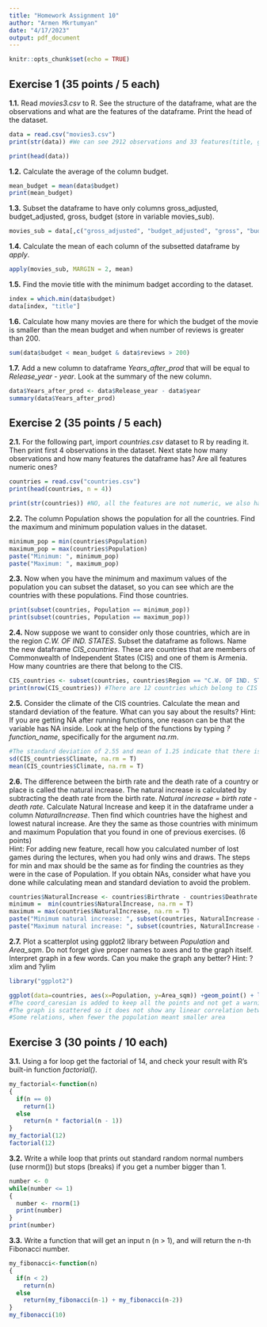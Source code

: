 ```yaml
---
title: "Homework Assignment 10"
author: "Armen Mkrtumyan"
date: "4/17/2023"
output: pdf_document
---
```


```r
knitr::opts_chunk$set(echo = TRUE)
```

## Exercise 1 (35 points / 5 each)

**1.1.** Read *movies3.csv* to R. See the structure of the dataframe, what are the observations and what are the features of the dataframe. Print the head of the dataset. 
```r
data = read.csv("movies3.csv")
print(str(data)) #We can see 2912 observations and 33 features(title, genre_first...)
```
```r
print(head(data))
```
**1.2.** Calculate the average of the column budget. 
```r
mean_budget = mean(data$budget)
print(mean_budget)
```


**1.3.** Subset the dataframe to have only columns gross_adjusted, budget_adjusted, gross, budget (store in variable movies_sub). 

```r
movies_sub = data[,c("gross_adjusted", "budget_adjusted", "gross", "budget")]
```

**1.4.** Calculate the mean of each column of the subsetted dataframe by *apply*.
```r
apply(movies_sub, MARGIN = 2, mean)
```

**1.5.** Find the movie title with the minimum badget according to the dataset.
```r
index = which.min(data$budget)
data[index, "title"]
```

**1.6.** Calculate how many movies are there for which the budget of the movie is smaller than the mean budget and when number of reviews is greater than 200.


```r
sum(data$budget < mean_budget & data$reviews > 200)
```


**1.7.** Add a new column to dataframe *Years_after_prod* that will be equal to *Release_year* - *year*.  Look at the summary of the new column.
```r
data$Years_after_prod <- data$Release_year - data$year
summary(data$Years_after_prod)
```


## Exercise 2 (35 points / 5 each)


**2.1.** For the following part, import *countries.csv* dataset to R by reading it. Then print first 4 observations in the dataset. Next state how many observations and how many features the dataframe has? Are all features numeric ones? 

```r

countries = read.csv("countries.csv")
print(head(countries, n = 4))

```


```r
print(str(countries)) #NO, all the features are not numeric, we also have chr, int
```


**2.2.** The column Population shows the population for all the countries. Find the maximum and minimum population values in the dataset. 


```r
minimum_pop = min(countries$Population)
maximum_pop = max(countries$Population)
paste("Minimum: ", minimum_pop)
paste("Maximum: ", maximum_pop)
```

**2.3.** Now when you have the minimum and maximum values of the population you can subset the dataset, so you can see which are the countries with these populations. Find those countries. 

```r
print(subset(countries, Population == minimum_pop))
print(subset(countries, Population == maximum_pop))

```

**2.4.** Now suppose we want to consider only those countries, which are in the region *C.W. OF IND. STATES*. Subset the dataframe as follows. Name the new dataframe *CIS_countries*. These are countries that are members of Commonwealth of Independent States (CIS) and one of them is Armenia. How many countries are there that belong to the CIS.


```r
CIS_countries <- subset(countries, countries$Region == "C.W. OF IND. STATES")
print(nrow(CIS_countries)) #There are 12 countries which belong to CIS
```


**2.5.** Consider the climate of the CIS countries. Calculate the mean and standard deviation of the feature. What can you say about the results? 
Hint: If you are getting NA after running functions, one reason can be that the variable has NA inside. Look at the help of the functions by typing *?function_name*, specifically for the argument *na.rm*.

```r
#The standard deviation of 2.55 and mean of 1.25 indicate that there is large amount of variability in the data. This means that the data points are far away from the mean and are spread out rather than being clustered. 
sd(CIS_countries$Climate, na.rm = T)
mean(CIS_countries$Climate, na.rm = T)
```
  

**2.6.** The difference between the birth rate and the death rate of a country or place is called the natural increase. The natural increase is calculated by subtracting the death rate from the birth rate. *Natural increase = birth rate - death rate.* Calculate Natural Increase and keep it in the dataframe under a column *NaturalIncrease*. Then find which countries have the highest and lowest natural increase. Are they the same as those countries with minimum and maximum Population that you found in one of previous exercises.  (6 points)  
Hint: For adding new feature, recall how you calculated number of lost games during the lectures, when you had only wins and draws. The steps for min and max should be the same as for finding the countries as they were in the case of Population. If you obtain NAs, consider what have you done while calculating mean and standard deviation to avoid the problem.

```r
countries$NaturalIncrease <- countries$Birthrate - countries$Deathrate
minimum =  min(countries$NaturalIncrease, na.rm = T)
maximum = max(countries$NaturalIncrease, na.rm = T)
paste("Minimum natural increase: ", subset(countries, NaturalIncrease == minimum)$Country)
paste("Maximum natural increase: ", subset(countries, NaturalIncrease == maximum)$Country)
```


**2.7.** Plot a scatterplot using ggplot2 library between *Population* and *Area_sqm*. Do not forget give proper names to axes and to the graph itself. Interpret graph in a few words. Can you make the graph any better? 
Hint: ?xlim and ?ylim
```r
library("ggplot2")

ggplot(data=countries, aes(x=Population, y=Area_sqm)) +geom_point() + labs(y= "Area per square meter", x = "Population") + ggtitle("Population vs Area") + coord_cartesian(xlim = c(0, 30000000), ylim = c(0, 1000000))
#The coord_caresian is added to keep all the points and not get a warning that some points were deleted due to zooming
#The graph is scattered so it does not show any linear correlation between the population per area, only in the beginning we can see
#Some relations, when fewer the population meant smaller area
```


## Exercise 3 (30 points / 10 each)

**3.1.** Using a for loop get the factorial of 14, and check your result with R's built-in function *factorial()*.

```r

my_factorial<-function(n)
{
  if(n == 0)
    return(1)
  else
    return(n * factorial(n - 1))
}
my_factorial(12)
factorial(12)
```



**3.2.** Write a while loop that prints out standard random normal numbers (use rnorm()) but stops (breaks) if you get a number bigger than 1.
```r

number <- 0
while(number <= 1)
{
  number <- rnorm(1)
  print(number)
}
print(number)

```



**3.3.** Write a function that will get an input n (n > 1), and will return the n-th Fibonacci number.
```r
my_fibonacci<-function(n)
{
  if(n < 2)
    return(n)
  else
    return(my_fibonacci(n-1) + my_fibonacci(n-2))
}
my_fibonacci(10)
```







